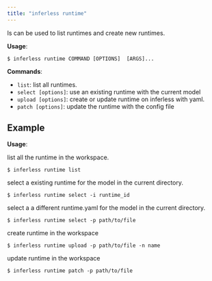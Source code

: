 ```yaml
---
title: "inferless runtime"
---
```


Is can be used to list runtimes and create new runtimes.

**Usage**:

```console
$ inferless runtime COMMAND [OPTIONS]  [ARGS]...
```

**Commands**:

* `list`: list all runtimes.
* `select [options]`: use an existing runtime with the current model
* `upload [options]`: create or update runtime on inferless with yaml.
* `patch [options]`: update the runtime with the config file 


## Example

**Usage**:

list all the runtime in the workspace.

```console
$ inferless runtime list 
```

select a existing runtime for the model in the current directory.

```console
$ inferless runtime select -i runtime_id
```

select a a different runtime.yaml for the model in the current directory.

```console
$ inferless runtime select -p path/to/file
```

create runtime in the workspace

```console
$ inferless runtime upload -p path/to/file -n name
```

update runtime in the workspace

```console
$ inferless runtime patch -p path/to/file 
```

